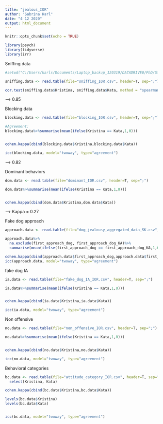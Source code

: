 ```yaml
---
title: "jealous_IOR"
author: "Sabrina Karl"
date: "4 12 2020"
output: html_document
---
```



```r
knitr::opts_chunk$set(echo = TRUE)

library(psych)
library(tidyverse)
library(irr)
```

Sniffing data
```r
#setwd("C:/Users/karls/Documents/Laptop_backup_120319/DATADRIVE0/PhD/Studien/jealousy_behavioural/interreliability_coding/N=51")

sniffing.data <- read.table(file="sniffing_IOR.csv", header=T, sep=";")

cor.test(sniffing.data$Kristina, sniffing.data$Kata, method = "spearman", use ="complete.obs")


```
--> 0.85 

Blocking data
```r
blocking.data <- read.table(file="blocking_IOR.csv", header=T, sep=";")

#Agreement:
blocking.data%>%summarise(mean(ifelse(Kristina == Kata,1,0)))


cohen.kappa(cbind(blocking.data$Kristina,blocking.data$Kata))

icc(blocking.data, model="twoway", type="agreement")
```
--> 0.82


Dominant behaviors
```r
dom.data <- read.table(file="dominant_IOR.csv", header=T, sep=";")

dom.data%>%summarise(mean(ifelse(Kristina == Kata,1,0)))


cohen.kappa(cbind(dom.data$Kristina,dom.data$Kata))
```

--> Kappa = 0.27

Fake dog approach
```r


approach.data <- read.table(file="dog_jealousy_aggregated_data_SK.csv", header=T, sep=";")

approach.data%>%
  na.exclude(first_approach_dog, first_approach_dog_KA)%>%
  summarise(mean(ifelse(first_approach_dog == first_approach_dog_KA,1,0)))

cohen.kappa(cbind(approach.data$first_approach_dog,approach.data$first_approach_dog_KA))
icc(approach.data, model="twoway", type="agreement")
```
fake dog IA
```r
ia.data <- read.table(file="fake_dog_IA_IOR.csv", header=T, sep=";")

ia.data%>%summarise(mean(ifelse(Kristina == Kata,1,0)))


cohen.kappa(cbind(ia.data$Kristina,ia.data$Kata))

icc(ia.data, model="twoway", type="agreement")
```

Non offensive
```r
no.data <- read.table(file="non_offensive_IOR.csv", header=T, sep=";")

no.data%>%summarise(mean(ifelse(Kristina == Kata,1,0)))


cohen.kappa(cbind(no.data$Kristina,no.data$Kata))

icc(no.data, model="twoway", type="agreement")

```

Behavioral categories
```r
bc.data <- read.table(file="attitude_category_IOR.csv", header=T, sep=",")%>%
  select(Kristina, Kata)

cohen.kappa(cbind(bc.data$Kristina,bc.data$Kata))

levels(bc.data$Kristina)
levels(bc.data$Kata)


icc(bc.data, model="twoway", type="agreement")
```
